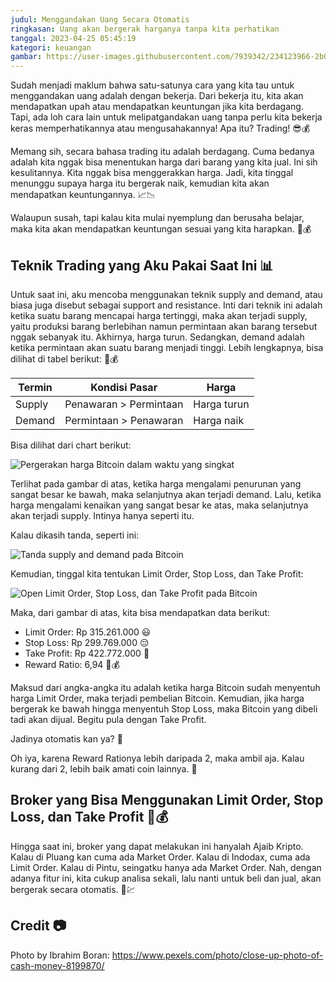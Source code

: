```yaml
---
judul: Menggandakan Uang Secara Otomatis
ringkasan: Uang akan bergerak harganya tanpa kita perhatikan
tanggal: 2023-04-25 05:45:19
kategori: keuangan
gambar: https://user-images.githubusercontent.com/7939342/234123966-2b0cbc88-c410-42e7-b20d-b01d2616ded8.jpg
---
```


Sudah menjadi maklum bahwa satu-satunya cara yang kita tau untuk menggandakan uang adalah dengan bekerja. Dari bekerja itu, kita akan mendapatkan upah atau mendapatkan keuntungan jika kita berdagang. Tapi, ada loh cara lain untuk melipatgandakan uang tanpa perlu kita bekerja keras memperhatikannya atau mengusahakannya! Apa itu? Trading! 😎💰

Memang sih, secara bahasa trading itu adalah berdagang. Cuma bedanya adalah kita nggak bisa menentukan harga dari barang yang kita jual. Ini sih kesulitannya. Kita nggak bisa menggerakkan harga. Jadi, kita tinggal menunggu supaya harga itu bergerak naik, kemudian kita akan mendapatkan keuntungannya. 📈📉

Walaupun susah, tapi kalau kita mulai nyemplung dan berusaha belajar, maka kita akan mendapatkan keuntungan sesuai yang kita harapkan. 💪💰

## Teknik Trading yang Aku Pakai Saat Ini 📊

Untuk saat ini, aku mencoba menggunakan teknik supply and demand, atau biasa juga disebut sebagai support and resistance. Inti dari teknik ini adalah ketika suatu barang mencapai harga tertinggi, maka akan terjadi supply, yaitu produksi barang berlebihan namun permintaan akan barang tersebut nggak sebanyak itu. Akhirnya, harga turun. Sedangkan, demand adalah ketika permintaan akan suatu barang menjadi tinggi. Lebih lengkapnya, bisa dilihat di tabel berikut: 👀💰

| Termin | Kondisi Pasar          | Harga       |
| ------ | ---------------------- | ----------- |
| Supply | Penawaran > Permintaan | Harga turun |
| Demand | Permintaan > Penawaran | Harga naik  |

Bisa dilihat dari chart berikut:

![Pergerakan harga Bitcoin dalam waktu yang singkat](https://user-images.githubusercontent.com/7939342/234125854-af5783d7-b655-474b-860a-b9b92b5ac03e.png)

Terlihat pada gambar di atas, ketika harga mengalami penurunan yang sangat besar ke bawah, maka selanjutnya akan terjadi demand. Lalu, ketika harga mengalami kenaikan yang sangat besar ke atas, maka selanjutnya akan terjadi supply. Intinya hanya seperti itu.

Kalau dikasih tanda, seperti ini:

![Tanda supply and demand pada Bitcoin](https://user-images.githubusercontent.com/7939342/234126578-df965128-813b-42a2-bdf9-eabfbab69d80.png)

Kemudian, tinggal kita tentukan Limit Order, Stop Loss, dan Take Profit:

![Open Limit Order, Stop Loss, dan Take Profit pada Bitcoin](https://user-images.githubusercontent.com/7939342/234127025-4038d99c-394f-4f0b-b910-91f0a3b57d52.png)

Maka, dari gambar di atas, kita bisa mendapatkan data berikut:

- Limit Order: Rp 315.261.000 😃
- Stop Loss: Rp 299.769.000 😔
- Take Profit: Rp 422.772.000 🤑
- Reward Ratio: 6,94 🤑💰

Maksud dari angka-angka itu adalah ketika harga Bitcoin sudah menyentuh harga Limit Order, maka terjadi pembelian Bitcoin. Kemudian, jika harga bergerak ke bawah hingga menyentuh Stop Loss, maka Bitcoin yang dibeli tadi akan dijual. Begitu pula dengan Take Profit.

Jadinya otomatis kan ya? 🤖

Oh iya, karena Reward Rationya lebih daripada 2, maka ambil aja. Kalau kurang dari 2, lebih baik amati coin lainnya. 👀

## Broker yang Bisa Menggunakan Limit Order, Stop Loss, dan Take Profit 💼💰

Hingga saat ini, broker yang dapat melakukan ini hanyalah Ajaib Kripto. Kalau di Pluang kan cuma ada Market Order. Kalau di Indodax, cuma ada Limit Order. Kalau di Pintu, seingatku hanya ada Market Order. Nah, dengan adanya fitur ini, kita cukup analisa sekali, lalu nanti untuk beli dan jual, akan bergerak secara otomatis. 🤖💹

## Credit 📷

Photo by Ibrahim Boran: https://www.pexels.com/photo/close-up-photo-of-cash-money-8199870/
